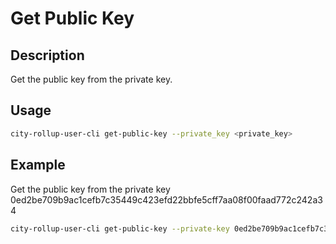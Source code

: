 # Get Public Key

## Description
Get the public key from the private key.

## Usage
```bash
city-rollup-user-cli get-public-key --private_key <private_key>
```

## Example
Get the public key from the private key  0ed2be709b9ac1cefb7c35449c423efd22bbfe5cff7aa08f00faad772c242a34
```bash
city-rollup-user-cli get-public-key --private-key 0ed2be709b9ac1cefb7c35449c423efd22bbfe5cff7aa08f00faad772c242a34
```

